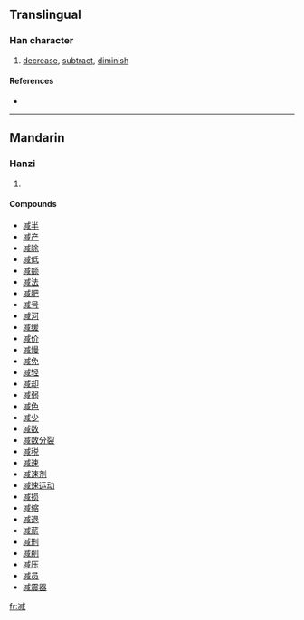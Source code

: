 {{also|減}}
==Translingual==

===Han character===
{{Han char|rn=15|rad=冫|as=09|sn=11|four=|canj=戈一戈竹口 (IMIHR)}}

# [[decrease]], [[subtract]], [[diminish]]

====References====
* {{Han ref|kx=0133.020|dkj=01675|dj=0297.070|hdz=10299.180|uh=51CF|ud=20943}}

----

==Mandarin==

===Hanzi===
{{cmn-hanzi|tra=減|pin=[[jiǎn]] ([[jian3]])|wg=chien<sup>3</sup>}}

# {{defn|Mandarin}}

====Compounds====
* [[减半]]
* [[减产]]
* [[减除]]
* [[减低]]
* [[减额]]
* [[减法]]
* [[减肥]]
* [[减号]]
* [[减河]]
* [[减缓]]
* [[减价]]
* [[减慢]]
* [[减免]]
* [[减轻]]
* [[减却]]
* [[减弱]]
* [[减色]]
* [[减少]]
* [[减数]]
* [[减数分裂]]
* [[减税]]
* [[减速]]
* [[减速剂]]
* [[减速运动]]
* [[减损]]
* [[减缩]]
* [[减退]]
* [[减薪]]
* [[减刑]]
* [[减削]]
* [[减压]]
* [[减员]]
* [[减震器]]

[[fr:减]]
